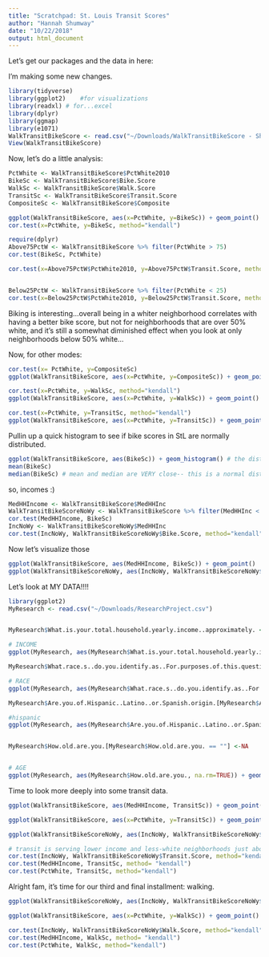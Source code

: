```yaml
---
title: "Scratchpad: St. Louis Transit Scores"
author: "Hannah Shumway"
date: "10/22/2018"
output: html_document
---
```

Let's get our packages and the data in here:


I'm making some new changes.

```r
library(tidyverse)
library(ggplot2)    #for visualizations
library(readxl) # for...excel
library(dplyr)
library(ggmap)
library(e1071) 
WalkTransitBikeScore <- read.csv("~/Downloads/WalkTransitBikeScore - Sheet1 (1).csv")
View(WalkTransitBikeScore)

```

Now, let's do a little analysis:
```r
PctWhite <- WalkTransitBikeScore$PctWhite2010
BikeSc <- WalkTransitBikeScore$Bike.Score
WalkSc <- WalkTransitBikeScore$Walk.Score
TransitSc <- WalkTransitBikeScore$Transit.Score
CompositeSc <- WalkTransitBikeScore$Composite

ggplot(WalkTransitBikeScore, aes(x=PctWhite, y=BikeSc)) + geom_point() + geom_smooth(method=lm) + labs(x="Percent White", y="Bike Score", title=" Figure 2: Bike Score by Percentage White Population in St. Louis Neighborhoods")
cor.test(x=PctWhite, y=BikeSc, method="kendall") 

require(dplyr)
Above75PctW <- WalkTransitBikeScore %>% filter(PctWhite > 75)
cor.test(BikeSc, PctWhite)

cor.test(x=Above75PctW$PctWhite2010, y=Above75PctW$Transit.Score, method="kendall")


Below25PctW <- WalkTransitBikeScore %>% filter(PctWhite < 25)
cor.test(x=Below25PctW$PctWhite2010, y=Below25PctW$Transit.Score, method="kendall")
```
Biking is interesting...overall being in a whiter neighborhood correlates with having a better bike score, but not for neighborhoods that are over 50% white, and it's still a somewhat diminished effect when you look at only neighborhoods below 50% white...

Now, for other modes:
```r
cor.test(x= PctWhite, y=CompositeSc)
ggplot(WalkTransitBikeScore, aes(x=PctWhite, y=CompositeSc)) + geom_point() + geom_smooth()

cor.test(x=PctWhite, y=WalkSc, method="kendall")
ggplot(WalkTransitBikeScore, aes(x=PctWhite, y=WalkSc)) + geom_point() + geom_smooth()

cor.test(x=PctWhite, y=TransitSc, method="kendall")
ggplot(WalkTransitBikeScore, aes(x=PctWhite, y=TransitSc)) + geom_point() + geom_smooth()

```

Pullin up a quick histogram to see if bike scores in StL are normally distributed.
```r
ggplot(WalkTransitBikeScore, aes(BikeSc)) + geom_histogram() # the distribution looks normal
mean(BikeSc)
median(BikeSc) # mean and median are VERY close-- this is a normal distribution
```

so, incomes :)
```r
MedHHIncome <- WalkTransitBikeScore$MedHHInc
WalkTransitBikeScoreNoWy <- WalkTransitBikeScore %>% filter(MedHHInc < 100000)
cor.test(MedHHIncome, BikeSc)
IncNoWy <- WalkTransitBikeScoreNoWy$MedHHInc
cor.test(IncNoWy, WalkTransitBikeScoreNoWy$Bike.Score, method="kendall")

```

Now let's visualize those
```r
ggplot(WalkTransitBikeScore, aes(MedHHIncome, BikeSc)) + geom_point()
ggplot(WalkTransitBikeScoreNoWy, aes(IncNoWy, WalkTransitBikeScoreNoWy$`Bike Score`)) + geom_point() + geom_smooth(method='lm') + labs(x="Median Household Income", y="Bike Score", title="Figure 3: Bike Score by Median Household Income in St. Louis Neighborhoods")
```



Let's look at MY DATA!!!!
```r
library(ggplot2)
MyResearch <- read.csv("~/Downloads/ResearchProject.csv")


MyResearch$What.is.your.total.household.yearly.income..approximately. <- factor(MyResearch$What.is.your.total.household.yearly.income..approximately., levels = c("Less than $25,000","$25,000 - $34,999","$35,000 to $49,999","$50,000 to $74,999","$75,000 to $99,999","$100,000 to $149,999","$150,000 or more", "Prefer not to answer"))

# INCOME
ggplot(MyResearch, aes(MyResearch$What.is.your.total.household.yearly.income..approximately.)) + geom_bar() + theme(axis.text.x = element_text(angle = 45, hjust = 1)) + xlab("Estimated Total Household Yearly Income") + ylab("Count") + ggtitle("Question 19: What is your total household yearly income, approximately?")

MyResearch$What.race.s..do.you.identify.as..For.purposes.of.this.question..persons.of.Spanish..Hispanic..or.Latino.origin.may.be.of.any.race.[MyResearch$What.race.s..do.you.identify.as..For.purposes.of.this.question..persons.of.Spanish..Hispanic..or.Latino.origin.may.be.of.any.race.==""] <- NA

# RACE
ggplot(MyResearch, aes(MyResearch$What.race.s..do.you.identify.as..For.purposes.of.this.question..persons.of.Spanish..Hispanic..or.Latino.origin.may.be.of.any.race., na.rm=TRUE)) + geom_bar(na.rm=TRUE) + theme(axis.text.x = element_text(angle = 60, hjust = 1)) + xlab("Race") + ylab("Count") + ggtitle("Question 21: What race(s) do you identify as?")

MyResearch$Are.you.of.Hispanic..Latino..or.Spanish.origin.[MyResearch$Are.you.of.Hispanic..Latino..or.Spanish.origin.==""] <- NA

#hispanic
ggplot(MyResearch, aes(MyResearch$Are.you.of.Hispanic..Latino..or.Spanish.origin., na.rm=TRUE)) + geom_bar(na.rm=TRUE) + theme(axis.text.x = element_text(angle = 45, hjust = 1)) + xlab("Hispanic, Latino, or Spanish Origin") + ylab("Count") + ggtitle("Question 20: Are you of Hispanic, Latino, or Spanish Origin?")


MyResearch$How.old.are.you.[MyResearch$How.old.are.you. == ""] <-NA


# AGE
ggplot(MyResearch, aes(MyResearch$How.old.are.you., na.rm=TRUE)) + geom_histogram(binwidth = 1) + xlab("Age") + ylab("Count") + ggtitle("Question 22: How old are you?")

```


Time to look more deeply into some transit data.
```r
ggplot(WalkTransitBikeScore, aes(MedHHIncome, TransitSc)) + geom_point() +geom_smooth(method='lm') 

ggplot(WalkTransitBikeScore, aes(x=PctWhite, y=TransitSc)) + geom_point() + geom_smooth(method='lm') +labs(x="Percent White", y="Transit Score", title="Figure 4: Transit Score by Percent White Population in St. Louis Neighborhoods")

ggplot(WalkTransitBikeScoreNoWy, aes(IncNoWy, WalkTransitBikeScoreNoWy$Transit.Score)) + geom_point() + geom_smooth(method='lm') + labs(x="Median Household Income", y="Transit Score", title="Figure 5: Transit Score by Median Household Income in St. Louis Neighborhoods")

# transit is serving lower income and less-white neighborhoods just about as well as it is any other neighborhood... there's a lot of variation, esp on income, but there's simply no statistically significant correlation
cor.test(IncNoWy, WalkTransitBikeScoreNoWy$Transit.Score, method="kendall")
cor.test(MedHHIncome, TransitSc, method= "kendall")
cor.test(PctWhite, TransitSc, method="kendall")

```

Alright fam, it's time for our third and final installment: walking.
```r

ggplot(WalkTransitBikeScoreNoWy, aes(IncNoWy, WalkTransitBikeScoreNoWy$Walk.Score)) + geom_point() +geom_smooth(method='lm') + labs(x="Median Household Income", y="Walk Score", title="Figure 9: Walk Score by Median Household Income in St. Louis Neighborhoods")

ggplot(WalkTransitBikeScore, aes(x=PctWhite, y=WalkSc)) + geom_point() + geom_smooth(method='lm') +labs(x="Percent White", y="Walk Score", title="Figure 8: Walk Score by Percent White Population in St. Louis Neighborhoods")

cor.test(IncNoWy, WalkTransitBikeScoreNoWy$Walk.Score, method="kendall")
cor.test(MedHHIncome, WalkSc, method= "kendall")
cor.test(PctWhite, WalkSc, method="kendall")
```





